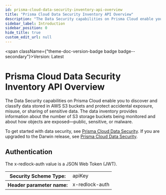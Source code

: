 ```yaml
---
id: prisma-cloud-data-security-inventory-api-overview
title: "Prisma Cloud Data Security Inventory API Overview"
description: "The Data Security capabilities on Prisma Cloud enable you to discover and classify data stored"
sidebar_label: Introduction
sidebar_position: 0
hide_title: true
custom_edit_url: null
---
```



<span className={"theme-doc-version-badge badge badge--secondary"}>Version: Latest</span>

<h1 className={"openapi__heading"}>Prisma Cloud Data Security Inventory API Overview</h1>



The Data Security capabilities on Prisma Cloud enable you to discover and classify data stored 
in AWS S3 buckets and protect accidental exposure, misuse, or sharing of sensitive data. The
data inventory provides information about the number of S3 storage buckets being monitored and
about how objects are exposed&mdash;public, sensitive, or malware.

 To get started with data security, see 
 [Prisma Cloud Data Security](https://docs.prismacloud.io/en/classic/cspm-admin-guide/prisma-cloud-data-security/prisma-cloud-data-security). 
 If you are upgraded to the Darwin release, 
 see [Prisma Cloud Data Security](https://docs.prismacloud.io/en/enterprise-edition/content-collections/administration/configure-data-security/configure-data-security).       


<div style={{"marginBottom":"2rem"}}><h2 id={"authentication"} style={{"marginBottom":"1rem"}}>Authentication</h2><SchemaTabs className={"openapi-tabs__security-schemes"}><TabItem label={"API Key: x-redlock-auth"} value={"x-redlock-auth"}>

The x-redlock-auth value is a JSON Web Token (JWT).

<div><table><tbody><tr><th>Security Scheme Type:</th><td>apiKey</td></tr><tr><th>Header parameter name:</th><td>x-redlock-auth</td></tr></tbody></table></div></TabItem></SchemaTabs></div>
      